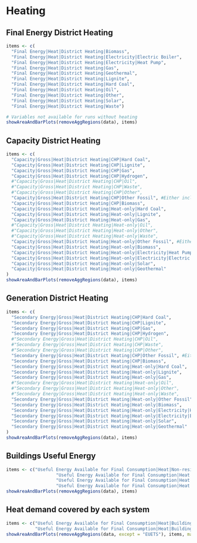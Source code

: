 # Heating

## Final Energy District Heating

```r
items <- c(
  "Final Energy|Heat|District Heating|Biomass",
  "Final Energy|Heat|District Heating|Electricity|Electric Boiler",
  "Final Energy|Heat|District Heating|Electricity|Heat Pump",
  "Final Energy|Heat|District Heating|Gas",
  "Final Energy|Heat|District Heating|Geothermal",
  "Final Energy|Heat|District Heating|Lignite",
  "Final Energy|Heat|District Heating|Hard Coal",
  "Final Energy|Heat|District Heating|Oil",
  "Final Energy|Heat|District Heating|Other",
  "Final Energy|Heat|District Heating|Solar",
  "Final Energy|Heat|District Heating|Waste")

# Variables not available for runs without heating
showAreaAndBarPlots(removeAggRegions(data), items)
```

## Capacity District Heating
```r
items <- c(
  "Capacity|Gross|Heat|District Heating|CHP|Hard Coal",
  "Capacity|Gross|Heat|District Heating|CHP|Lignite",
  "Capacity|Gross|Heat|District Heating|CHP|Gas",
  "Capacity|Gross|Heat|District Heating|CHP|Hydrogen",
  #"Capacity|Gross|Heat|District Heating|CHP|Oil",
  #"Capacity|Gross|Heat|District Heating|CHP|Waste",
  #"Capacity|Gross|Heat|District Heating|CHP|Other",
  "Capacity|Gross|Heat|District Heating|CHP|Other Fossil", #Either include the three above or this
  "Capacity|Gross|Heat|District Heating|CHP|Biomass",
  "Capacity|Gross|Heat|District Heating|Heat-only|Hard Coal",
  "Capacity|Gross|Heat|District Heating|Heat-only|Lignite",
  "Capacity|Gross|Heat|District Heating|Heat-only|Gas",
  #"Capacity|Gross|Heat|District Heating|Heat-only|Oil",
  #"Capacity|Gross|Heat|District Heating|Heat-only|Other",
  #"Capacity|Gross|Heat|District Heating|Heat-only|Waste",
  "Capacity|Gross|Heat|District Heating|Heat-only|Other Fossil", #Either include the three above or this
  "Capacity|Gross|Heat|District Heating|Heat-only|Biomass",
  "Capacity|Gross|Heat|District Heating|Heat-only|Electricity|Heat Pump",
  "Capacity|Gross|Heat|District Heating|Heat-only|Electricity|Electric Boiler",
  "Capacity|Gross|Heat|District Heating|Heat-only|Solar",
  "Capacity|Gross|Heat|District Heating|Heat-only|Geothermal"
)
showAreaAndBarPlots(removeAggRegions(data), items)
```



## Generation District Heating
```r
items <- c(
  "Secondary Energy|Gross|Heat|District Heating|CHP|Hard Coal",
  "Secondary Energy|Gross|Heat|District Heating|CHP|Lignite",
  "Secondary Energy|Gross|Heat|District Heating|CHP|Gas",
  "Secondary Energy|Gross|Heat|District Heating|CHP|Hydrogen",
  #"Secondary Energy|Gross|Heat|District Heating|CHP|Oil",
  #"Secondary Energy|Gross|Heat|District Heating|CHP|Waste",
  #"Secondary Energy|Gross|Heat|District Heating|CHP|Other",
  "Secondary Energy|Gross|Heat|District Heating|CHP|Other Fossil", #Either include the three above or this
  "Secondary Energy|Gross|Heat|District Heating|CHP|Biomass",
  "Secondary Energy|Gross|Heat|District Heating|Heat-only|Hard Coal",
  "Secondary Energy|Gross|Heat|District Heating|Heat-only|Lignite",
  "Secondary Energy|Gross|Heat|District Heating|Heat-only|Gas",
  #"Secondary Energy|Gross|Heat|District Heating|Heat-only|Oil",
  #"Secondary Energy|Gross|Heat|District Heating|Heat-only|Other",
  #"Secondary Energy|Gross|Heat|District Heating|Heat-only|Waste",
  "Secondary Energy|Gross|Heat|District Heating|Heat-only|Other Fossil", #Either include the three above or this
  "Secondary Energy|Gross|Heat|District Heating|Heat-only|Biomass",
  "Secondary Energy|Gross|Heat|District Heating|Heat-only|Electricity|Heat Pump",
  "Secondary Energy|Gross|Heat|District Heating|Heat-only|Electricity|Electric Boiler",
  "Secondary Energy|Gross|Heat|District Heating|Heat-only|Solar",
  "Secondary Energy|Gross|Heat|District Heating|Heat-only|Geothermal"
)
showAreaAndBarPlots(removeAggRegions(data), items)
```



## Buildings Useful Energy

```r
items <- c("Useful Energy Available for Final Consumption|Heat|Non-residential|Space-heating",
                   "Useful Energy Available for Final Consumption|Heat|Non-residential|Water-heating",
                   "Useful Energy Available for Final Consumption|Heat|Residential|Space-heating",
                   "Useful Energy Available for Final Consumption|Heat|Residential|Water-heating")
showAreaAndBarPlots(removeAggRegions(data), items)
```



## Heat demand covered by each system

```r
items <- c("Useful Energy Available for Final Consumption|Heat|Buildings|non-ETS-covered",
           "Useful Energy Available for Final Consumption|Heat|Buildings|ETS-covered") 
showAreaAndBarPlots(removeAggRegions(data, except = "EUETS"), items, mainReg = "EUETS")
```


